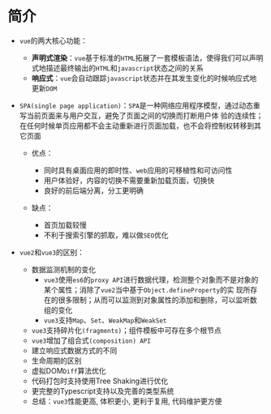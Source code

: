 # 简介

* `vue`的两大核心功能：

  * **声明式渲染**：`vue`基于标准的`HTML`拓展了一套模板语法，使得我们可以声明式地描述最终输出的`HTML`和`javascript`状态之间的关系
  * **响应式**：`vue`会自动跟踪`javascript`状态并在其发生变化的时候响应式地更新`DOM`

* `SPA(single page application)`：`SPA`是一种网络应用程序模型，通过动态重写当前页面来与用户交互，避免了页面之间的切换而打断用户体
验的连续性；在任何时候单页应用都不会主动重新进行页面加载，也不会将控制权转移到其它页面

  * 优点：

    * 同时具有桌面应用的即时性、`web`应用的可移植性和可访问性
    * 用户体验好，内容的切换不需要重新加载页面，切换快
    * 良好的前后端分离，分工更明确

  * 缺点：

    * 首页加载较慢
    * 不利于搜索引擎的抓取，难以做`SEO`优化

* `vue2`和`vue3`的区别：

  * 数据监测机制的变化
    * `vue3`使用`es6`的`proxy API`进行数据代理，检测整个对象而不是对象的某个属性；消除了`vue2`当中基于`Object.defineProperty`的实
    现所存在的很多限制；从而可以监测到对象属性的添加和删除，可以监听数组的变化
    * `vue3`支持`Map`、`Set`、`WeakMap`和`WeakSet`
  * `vue3`支持碎片化`(fragments)`；组件模板中可存在多个根节点
  * `vue3`增加了组合式`(composition) API`
  * 建立响应式数据方式的不同
  * 生命周期的区别
  * 虚拟DOM`Diff`算法优化
  * 代码打包时支持使用Tree Shaking进行优化
  * 更完整的Typescript支持以及完善的类型系统
  * 总结：`vue3`性能更高, 体积更小, 更利于复用, 代码维护更方便
